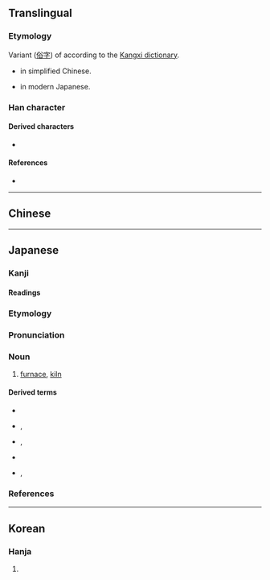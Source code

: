 {{also|爐}}
{{character info/new}}
==Translingual==
{{ja-forms|炉|炉|[[爐]]}}

===Etymology===
Variant ([[俗字]]) of {{m|mul|爐}} according to the [[w:Kangxi Dictionary|Kangxi dictionary]].
* {{Han simp|爐|f=盧|t=户}} in simplified Chinese.
* {{Han simp|爐|f=盧|t=戸}} in modern Japanese.

===Han character===
{{Han char|rn=86|rad=火|as=04|sn=8|four=|canj=FHS,FIS|ids=⿰火户(GH),⿰火戶(TK),⿰火戸(J)}}

====Derived characters====
* {{l|mul|[[𦲊]]}}

====References====
* {{Han ref|kx=0667.050|dkj=18902|dj=1076.140|hdz=32194.020|uh=7089|ud=28809}}

----

==Chinese==
{{zh-see|爐}}

----

==Japanese==
{{ja-kanji forms|炉|爐}}

===Kanji===
{{ja-kanji|kyu=爐|rs=火04}}

====Readings====
{{ja-readings
|goon=る
|kanon=ろ
|kun=いろり-
}}

===Etymology===
{{wp|lang=ja}}
{{ja-kanjitab|ろ|yomi=o}}
{{der|ja|ltc|爐|sort=ろ}}

===Pronunciation===
{{ja-pron|yomi=kanon|ろ|acc=0|acc_ref=DJR,NHK}}

===Noun===
{{ja-noun|kyu=爐|ろ}}

# [[furnace]], [[kiln]]

====Derived terms====
{{der-top}}
* {{ja-r|焜炉|こんろ}}
* {{ja-r|風炉|ふうろ}}, {{ja-r|風炉|ふろ}}
* {{ja-r|炉火|ろか}}, {{ja-r|炉火|ろび}}
* {{ja-r|炉%端|ろ%ばた}}
* {{ja-r|炉%辺|ろ%ばた}}, {{ja-r|炉辺|ろへん}}
{{der-bottom}}

===References===
<references/>

----

==Korean==

===Hanja===
{{ko-hanja|hangeul=[[로]]>[[노]]|eumhun=}}

# {{defn|lang=ko|sort=火04}}